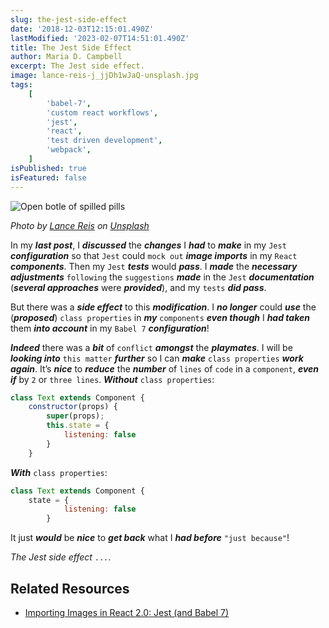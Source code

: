 ```yaml
---
slug: the-jest-side-effect
date: '2018-12-03T12:15:01.490Z'
lastModified: '2023-02-07T14:51:01.490Z'
title: The Jest Side Effect
author: Maria D. Campbell
excerpt: The Jest side effect.
image: lance-reis-j_jjDh1wJaQ-unsplash.jpg
tags:
    [
        'babel-7',
        'custom react workflows',
        'jest',
        'react',
        'test driven development',
        'webpack',
    ]
isPublished: true
isFeatured: false
---
```


![Open botle of spilled pills](lance-reis-j_jjDh1wJaQ-unsplash.jpg)

*Photo by [Lance Reis](https://unsplash.com/@lancereis) on [Unsplash](https://unsplash.com/photos/j_jjDh1wJaQ)*

In my ***last post***, I ***discussed*** the ***changes*** I ***had*** to ***make*** in my `Jest` ***configuration*** so that `Jest` could `mock out` ***image imports*** in my `React` ***components***. Then my `Jest` ***tests*** would ***pass***. I ***made*** the ***necessary adjustments*** `following` the `suggestions` ***made*** in the `Jest` ***documentation*** (***several approaches*** were ***provided***), and my `tests`
***did pass***.

But there was a ***side effect*** to this ***modification***. I ***no longer*** could ***use*** the (***proposed***) `class properties` in ***my*** `components` ***even though*** I ***had taken*** them ***into account*** in my `Babel 7` ***configuration***!

***Indeed*** there was a ***bit*** of `conflict` ***amongst*** the ***playmates***. I will be ***looking into*** `this matter` ***further*** so I can ***make*** `class properties` ***work again***. It’s ***nice*** to ***reduce*** the ***number*** of `lines` of `code` in a `component`, ***even if*** by `2` or `three lines`.
***Without*** `class properties`:

```js
class Text extends Component {
    constructor(props) {
        super(props);
        this.state = {
            listening: false
        }
    }
```

***With*** `class properties`:

```js
class Text extends Component {
    state = {
            listening: false
        }
```

It just ***would*** be ***nice*** to ***get back*** what I ***had before*** `"just because"`!

*The Jest side effect* `...`.

## Related Resources

- [Importing Images in React 2.0: Jest (and Babel 7)](/posts/importing-images-in-react-20-jest-and-babel-7)

